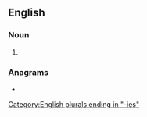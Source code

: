 ==English==

===Noun===
{{head|en|noun plural form}}

# {{plural of|tautology|lang=en}}

===Anagrams===
* {{anagrams|en|a=aegiloosttu|tautologise}}

[[Category:English plurals ending in "-ies"]]